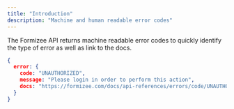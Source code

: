 ```yaml
---
title: "Introduction"
description: "Machine and human readable error codes"
---
```



The Formizee API returns machine readable error codes to quickly identify the type of error as well as link to the docs.


```json
{
  error: {
    code: "UNAUTHORIZED",
    message: "Please login in order to perform this action",
    docs: "https://formizee.com/docs/api-references/errors/code/UNAUTHORIZED",
  }
}

```
